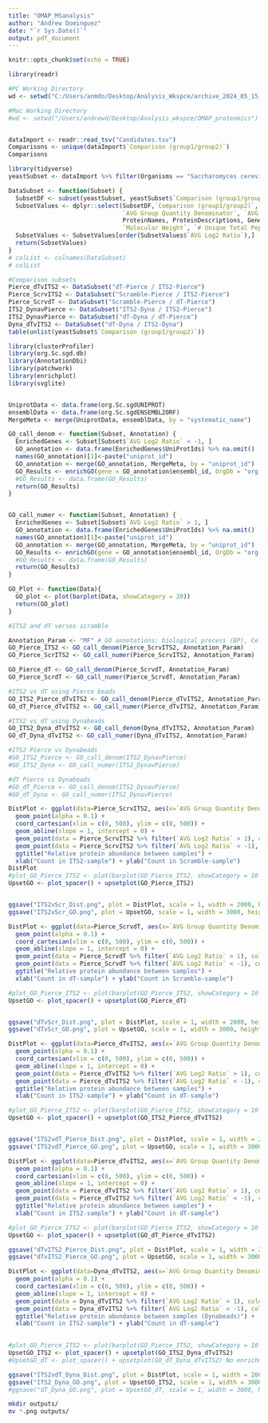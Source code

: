 ```yaml
---
title: "OMAP_MSanalysis"
author: "Andrew Dominguez"
date: "`r Sys.Date()`"
output: pdf_document
---
```


```r
knitr::opts_chunk$set(echo = TRUE)
```




```r
library(readr)

#PC Working Directory
wd <- setwd("C:/Users/anmdo/Desktop/Analysis_Wkspce/archive_2024_05_15__15_13_08/20240515_1239_dominiquez/") 

#Mac Working Directory
#wd <- setwd("/Users/andrewd/Desktop/Analysis_wkspce/OMAP_proteomics") 


dataImport <- readr::read_tsv("Candidates.tsv")
Comparisons <- unique(dataImport$`Comparison (group1/group2)`)
Comparisons

```

```r
library(tidyverse)
yeastSubset <- dataImport %>% filter(Organisms == "Saccharomyces cerevisiae (strain ATCC 204508 / S288c)")


```

```r
DataSubset <- function(Subset) {
  SubsetDF <- subset(yeastSubset, yeastSubset$`Comparison (group1/group2)`== Subset) #input subset here: "ITS2 FLX" 
  SubsetValues <- dplyr::select(SubsetDF,`Comparison (group1/group2)`, Group, `AVG Group Quantity Numerator`, 
                                `AVG Group Quantity Denominator`, `AVG Log2 Ratio`, Ratio, ProteinGroups, 
                                ProteinNames, ProteinDescriptions, Genes, UniProtIds, Organisms,`Protein Coverage`,
                                `Molecular Weight`, `# Unique Total Peptides`, `# Unique Total EG.Id`)
  SubsetValues <- SubsetValues[order(SubsetValues$`AVG Log2 Ratio`),]
  return(SubsetValues)
}
# colList <- colnames(DataSubset)
# colList
```

```r
#Comparison subsets 
Pierce_dTvITS2 <- DataSubset("dT-Pierce / ITS2-Pierce")
Pierce_ScrvITS2 <- DataSubset("Scramble-Pierce / ITS2-Pierce")
Pierce_ScrvdT <- DataSubset("Scramble-Pierce / dT-Pierce")
ITS2_DynavPierce <- DataSubset("ITS2-Dyna / ITS2-Pierce")
ITS2_DynavPierce <- DataSubset("dT-Dyna / dT-Pierce")
Dyna_dTvITS2 <- DataSubset("dT-Dyna / ITS2-Dyna")
table(unlist(yeastSubset$`Comparison (group1/group2)`))

```



```r
library(clusterProfiler)
library(org.Sc.sgd.db)
library(AnnotationDbi)
library(patchwork)
library(enrichplot)
library(svglite)


UniprotData <- data.frame(org.Sc.sgdUNIPROT)
ensemblData <- data.frame(org.Sc.sgdENSEMBL2ORF)
MergeMeta <- merge(UniprotData, ensemblData, by = "systematic_name")

GO_call_denom <- function(Subset, Annotation) {
  EnrichedGenes <- Subset[Subset$`AVG Log2 Ratio` < -1, ]
  GO_annotation <- data.frame(EnrichedGenes$UniProtIds) %>% na.omit() 
  names(GO_annotation)[1]<-paste("uniprot_id")
  GO_annotation <- merge(GO_annotation, MergeMeta, by = "uniprot_id")
  GO_Results <- enrichGO(gene = GO_annotation$ensembl_id, OrgDb = "org.Sc.sgd.db", keyType = "ENSEMBL", ont = Annotation)
  #GO_Results <- data.frame(GO_Results)
  return(GO_Results)
}


GO_call_numer <- function(Subset, Annotation) {
  EnrichedGenes <- Subset[Subset$`AVG Log2 Ratio` > 1, ]
  GO_annotation <- data.frame(EnrichedGenes$UniProtIds) %>% na.omit() 
  names(GO_annotation)[1]<-paste("uniprot_id")
  GO_annotation <- merge(GO_annotation, MergeMeta, by = "uniprot_id")
  GO_Results <- enrichGO(gene = GO_annotation$ensembl_id, OrgDb = "org.Sc.sgd.db", keyType = "ENSEMBL", ont = Annotation)
  #GO_Results <- data.frame(GO_Results)
  return(GO_Results)
}

GO_Plot <- function(Data){
  GO_plot <- plot(barplot(Data, showCategory = 20))
  return(GO_plot)  
}
```





```r
#ITS2 and dT verses scramble

Annotation_Param <- "MF" # GO annotations: biological process (BP), Cellular Component (CC), Molecular Function (MF)
GO_Pierce_ITS2 <- GO_call_denom(Pierce_ScrvITS2, Annotation_Param)
GO_Pierce_ScrITS2 <- GO_call_numer(Pierce_ScrvITS2, Annotation_Param)

GO_Pierce_dT <- GO_call_denom(Pierce_ScrvdT, Annotation_Param)
GO_Pierce_ScrdT <- GO_call_numer(Pierce_ScrvdT, Annotation_Param)

#ITS2 vs dT using Pierce beads
GO_ITS2_Pierce_dTvITS2 <- GO_call_denom(Pierce_dTvITS2, Annotation_Param)
GO_dT_Pierce_dTvITS2 <- GO_call_numer(Pierce_dTvITS2, Annotation_Param)

#ITS2 vs dT using Dynabeads
GO_ITS2_Dyna_dTvITS2 <- GO_call_denom(Dyna_dTvITS2, Annotation_Param)
GO_dT_Dyna_dTvITS2 <- GO_call_numer(Dyna_dTvITS2, Annotation_Param)

#ITS2 Pierce vs Dynabeads
#GO_ITS2_Pierce <- GO_call_denom(ITS2_DynavPierce)
#GO_ITS2_Dyna <- GO_call_numer(ITS2_DynavPierce)

#dT Pierce vs Dynabeads
#GO_dT_Pierce <- GO_call_denom(ITS2_DynavPierce)
#GO_dT_Dyna <- GO_call_numer(ITS2_DynavPierce)

```


```r
DistPlot <- ggplot(data=Pierce_ScrvITS2, aes(x=`AVG Group Quantity Denominator`, y=`AVG Group Quantity Numerator`)) + 
  geom_point(alpha = 0.1) +
  coord_cartesian(xlim = c(0, 500), ylim = c(0, 500)) +
  geom_abline(slope = 1, intercept = 0) +
  geom_point(data = Pierce_ScrvITS2 %>% filter(`AVG Log2 Ratio` > 1), color = "darkorange", alpha = 0.75) +
  geom_point(data = Pierce_ScrvITS2 %>% filter(`AVG Log2 Ratio` < -1), color = "dodgerblue3", alpha = 0.75) +
  ggtitle("Relative protein abundance between samples") +
  xlab("Count in ITS2-sample") + ylab("Count in Scramble-sample")
DistPlot
#plot_GO_Pierce_ITS2 <- plot(barplot(GO_Pierce_ITS2, showCategory = 10 ) + ggtitle("Proteins enriched in ITS2-targeted labeling"))
UpsetGO <- plot_spacer() + upsetplot(GO_Pierce_ITS2)


ggsave("ITS2vScr_Dist.png", plot = DistPlot, scale = 1, width = 2000, height = 2000, units = "px", dpi = 300)
ggsave("ITS2vScr_GO.png", plot = UpsetGO, scale = 1, width = 3000, height = 2000, units = "px", dpi = 300)
```


```r
DistPlot <- ggplot(data=Pierce_ScrvdT, aes(x=`AVG Group Quantity Denominator`, y=`AVG Group Quantity Numerator`)) + 
  geom_point(alpha = 0.1) +
  coord_cartesian(xlim = c(0, 500), ylim = c(0, 500)) +
  geom_abline(slope = 1, intercept = 0) +
  geom_point(data = Pierce_ScrvdT %>% filter(`AVG Log2 Ratio` > 1), color = "darkorange", alpha = 0.75) +
  geom_point(data = Pierce_ScrvdT %>% filter(`AVG Log2 Ratio` < -1), color = "dodgerblue3", alpha = 0.75) +
  ggtitle("Relative protein abundance between samples") +
  xlab("Count in dT-sample") + ylab("Count in Scramble-sample")

#plot_GO_Pierce_ITS2 <- plot(barplot(GO_Pierce_ITS2, showCategory = 10 ) + ggtitle("Proteins enriched in ITS2-targeted labeling"))
UpsetGO <- plot_spacer() + upsetplot(GO_Pierce_dT)


ggsave("dTvScr_Dist.png", plot = DistPlot, scale = 1, width = 2000, height = 2000, units = "px", dpi = 300)
ggsave("dTvScr_GO.png", plot = UpsetGO, scale = 1, width = 3000, height = 2000, units = "px", dpi = 300)
```



```r
DistPlot <- ggplot(data=Pierce_dTvITS2, aes(x=`AVG Group Quantity Denominator`, y=`AVG Group Quantity Numerator`)) + 
  geom_point(alpha = 0.1) +
  coord_cartesian(xlim = c(0, 500), ylim = c(0, 500)) +
  geom_abline(slope = 1, intercept = 0) +
  geom_point(data = Pierce_dTvITS2 %>% filter(`AVG Log2 Ratio` > 1), color = "darkorange", alpha = 0.75) +
  geom_point(data = Pierce_dTvITS2 %>% filter(`AVG Log2 Ratio` < -1), color = "dodgerblue3", alpha = 0.75) +
  ggtitle("Relative protein abundance between samples") +
  xlab("Count in ITS2-sample") + ylab("Count in dT-sample")

#plot_GO_Pierce_ITS2 <- plot(barplot(GO_Pierce_ITS2, showCategory = 10 ) + ggtitle("Proteins enriched in ITS2-targeted labeling"))
UpsetGO <- plot_spacer() + upsetplot(GO_ITS2_Pierce_dTvITS2)


ggsave("ITS2vdT_Pierce_Dist.png", plot = DistPlot, scale = 1, width = 2000, height = 2000, units = "px", dpi = 300)
ggsave("ITS2vdT_Pierce_GO.png", plot = UpsetGO, scale = 1, width = 3000, height = 2000, units = "px", dpi = 300)
```

```r
DistPlot <- ggplot(data=Pierce_dTvITS2, aes(x=`AVG Group Quantity Denominator`, y=`AVG Group Quantity Numerator`)) + 
  geom_point(alpha = 0.1) +
  coord_cartesian(xlim = c(0, 500), ylim = c(0, 500)) +
  geom_abline(slope = 1, intercept = 0) +
  geom_point(data = Pierce_dTvITS2 %>% filter(`AVG Log2 Ratio` > 1), color = "darkorange", alpha = 0.75) +
  geom_point(data = Pierce_dTvITS2 %>% filter(`AVG Log2 Ratio` < -1), color = "dodgerblue3", alpha = 0.75) +
  ggtitle("Relative protein abundance between samples") +
  xlab("Count in ITS2-sample") + ylab("Count in dT-sample")

#plot_GO_Pierce_ITS2 <- plot(barplot(GO_Pierce_ITS2, showCategory = 10 ) + ggtitle("Proteins enriched in ITS2-targeted labeling"))
UpsetGO <- plot_spacer() + upsetplot(GO_dT_Pierce_dTvITS2)

ggsave("dTvITS2_Pierce_Dist.png", plot = DistPlot, scale = 1, width = 2000, height = 2000, units = "px", dpi = 300)
ggsave("dTvITS2_Pierce_GO.png", plot = UpsetGO, scale = 1, width = 3000, height = 2000, units = "px", dpi = 300)
```
```r
DistPlot <- ggplot(data=Dyna_dTvITS2, aes(x=`AVG Group Quantity Denominator`, y=`AVG Group Quantity Numerator`)) + 
  geom_point(alpha = 0.1) +
  coord_cartesian(xlim = c(0, 500), ylim = c(0, 500)) +
  geom_abline(slope = 1, intercept = 0) +
  geom_point(data = Dyna_dTvITS2 %>% filter(`AVG Log2 Ratio` > 1), color = "darkorange", alpha = 0.75) +
  geom_point(data = Dyna_dTvITS2 %>% filter(`AVG Log2 Ratio` < -1), color = "dodgerblue3", alpha = 0.75) +
  ggtitle("Relative protein abundance between samples (Dynabeads)") +
  xlab("Count in ITS2-sample") + ylab("Count in dT-sample")
  

#plot_GO_Pierce_ITS2 <- plot(barplot(GO_Pierce_ITS2, showCategory = 10 ) + ggtitle("Proteins enriched in ITS2-targeted labeling"))
UpsetGO_ITS2 <- plot_spacer() + upsetplot(GO_ITS2_Dyna_dTvITS2)
#UpsetGO_dT <- plot_spacer() + upsetplot(GO_dT_Dyna_dTvITS2) No enrichment from dynabeads

ggsave("ITS2vdT_Dyna_Dist.png", plot = DistPlot, scale = 1, width = 2000, height = 2000, units = "px", dpi = 300)
ggsave("ITS2_Dyna_GO.png", plot = UpsetGO_ITS2, scale = 1, width = 3000, height = 2000, units = "px", dpi = 300)
#ggsave("dT_Dyna_GO.png", plot = UpsetGO_dT, scale = 1, width = 3000, height = 2000, units = "px", dpi = 300)
```




```bash
mkdir outputs/
mv *.png outputs/ 

```